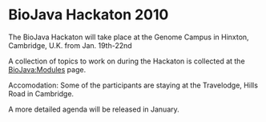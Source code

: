 = BioJava Hackaton 2010=


The BioJava Hackaton will take place at the Genome Campus in Hinxton, Cambridge, U.K. from Jan. 19th-22nd

A collection of topics to work on during the Hackaton is collected at the [[BioJava:Modules]] page.


Accomodation: Some of the participants are staying at the Travelodge, Hills Road in Cambridge.

A more detailed agenda will be released in January.